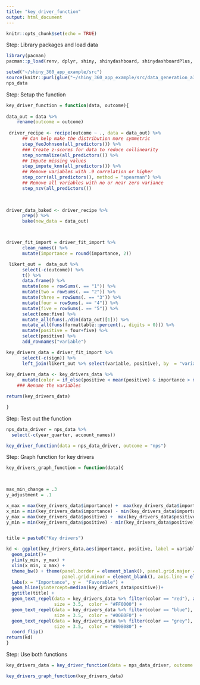 ```yaml
---
title: "key_driver_function"
output: html_document
---
```


```r
knitr::opts_chunk$set(echo = TRUE)
```
Step: Library packages and load data
```r
library(pacman)
pacman::p_load(renv, dplyr, shiny, shinydashboard, shinydashboardPlus, tidyverse, glue, plotly, devtools, shinyWidgets, fontawesome, formattable, janitor, tsibble, DT, readr, lubridate, tidymodels, ggrepel, vip, rwa)

setwd("~/shiny_360_app_example/src")
source(knitr::purl(glue("~/shiny_360_app_example/src/data_generation_a360.Rmd")))
nps_data
```
Step: Setup the function
```r
key_driver_function = function(data, outcome){
  
data_out = data %>%
    rename(outcome = outcome)
  
 driver_recipe <- recipe(outcome ~ ., data = data_out) %>% 
      ## Can help make the distribution more symmetric                     
      step_YeoJohnson(all_predictors()) %>% 
      ### Create z-scores for data to reduce collinearity
      step_normalize(all_predictors()) %>%
      ## Impute missing values
      step_impute_knn(all_predictors()) %>%
      ## Remove variables with .9 correlation or higher
      step_corr(all_predictors(), method = "spearman") %>%
      ## Remove all variables with no or near zero variance
      step_nzv(all_predictors())
 

    
driver_data_baked <- driver_recipe %>% 
      prep() %>% 
      bake(new_data = data_out)



driver_fit_import = driver_fit_import %>%
      clean_names() %>% 
      mutate(importance = round(importance, 2))

 likert_out =  data_out %>%
      select(-c(outcome)) %>%
      t() %>%
      data.frame() %>%
      mutate(one = rowSums(. == "1")) %>% 
      mutate(two = rowSums(. == "2")) %>% 
      mutate(three = rowSums(. == "3")) %>%
      mutate(four = rowSums(. == "4")) %>%
      mutate(five = rowSums(. == "5")) %>%
      select(one:five) %>%
      mutate_all(funs(./dim(data_out)[1])) %>%
      mutate_all(funs(formattable::percent(., digits = 0))) %>%
      mutate(positive = four+five) %>%
      select(positive) %>%
      add_rownames("variable")

key_drivers_data = driver_fit_import %>%
      select(-c(sign)) %>%
      left_join(likert_out %>% select(variable, positive), by  = "variable")
     
key_drivers_data <- key_drivers_data %>%
      mutate(color = if_else(positive < mean(positive) & importance > mean(importance), "red", if_else(positive > mean(positive) & importance > mean(importance), "blue", "grey"))) 
    ### Rename the variables 

return(key_drivers_data)

}


```
Step: Test out the function
```r
nps_data_driver = nps_data %>%
  select(-c(year_quarter, account_names))

key_driver_function(data = nps_data_driver, outcome = "nps")
```
Step: Graph function for key drivers
```r

key_drivers_graph_function = function(data){
  


max_min_change = .3
y_adjustment = .1

x_max = max(key_drivers_data$importance) +  max(key_drivers_data$importance)*max_min_change
x_min = min(key_drivers_data$importance) - min(key_drivers_data$importance)*max_min_change
y_max = max(key_drivers_data$positive) +  max(key_drivers_data$positive)*max_min_change
y_min = min(key_drivers_data$positive) - min(key_drivers_data$positive)*max_min_change


title = paste0("Key drivers")

kd <- ggplot(key_drivers_data,aes(importance, positive, label = variable))+
  geom_point()+
  ylim(y_min, y_max) +
  xlim(x_min, x_max) +
  theme_bw() + theme(panel.border = element_blank(), panel.grid.major = element_blank(),
                     panel.grid.minor = element_blank(), axis.line = element_line(colour = "black")) +
  labs(x = "Importance", y =  "Favorable") +
  geom_hline(yintercept=median(key_drivers_data$positive))+
  ggtitle(title) +
  geom_text_repel(data = key_drivers_data %>% filter(color == "red"), aes(label = variable),
                  size = 3.5,  color = "#FF0000") +
  geom_text_repel(data = key_drivers_data %>% filter(color == "blue"), aes(label = variable),
                  size = 3.5,  color = "#00B0F0") +
  geom_text_repel(data = key_drivers_data %>% filter(color == "grey"), aes(label = variable),
                  size = 3.5,  color = "#808080") +
  coord_flip()
return(kd)
}

```
Step: Use both functions
```r
key_drivers_data = key_driver_function(data = nps_data_driver, outcome = "nps")

key_drivers_graph_function(key_drivers_data)

```




  
    

    
 
    

    
